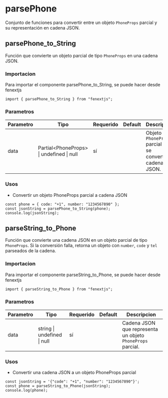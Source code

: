 # parsePhone

Conjunto de funciones para convertir entre un objeto `PhoneProps` parcial y su representación en cadena JSON.

## parsePhone_to_String

Función que convierte un objeto parcial de tipo `PhoneProps` en una cadena JSON.

### Importacion

Para importar el componente parsePhone_to_String, se puede hacer desde fenextjs

```tsx copy
import { parsePhone_to_String } from "fenextjs";
```

### Parametros

| Parametro | Tipo                                       | Requerido | Default | Descripcion                                                  |
| --------- | ------------------------------------------ | --------- | ------- | ------------------------------------------------------------ |
| data      | Partial\<PhoneProps\> \| undefined \| null | sí        |         | Objeto `PhoneProps` parcial que se convertirá a cadena JSON. |

### Usos

- Convertir un objeto PhoneProps parcial a cadena JSON

```tsx copy
const phone = { code: "+1", number: "1234567890" };
const jsonString = parsePhone_to_String(phone);
console.log(jsonString);
```

## parseString_to_Phone

Función que convierte una cadena JSON en un objeto parcial de tipo `PhoneProps`. Si la conversión falla, retorna un objeto con `number`, `code` y `tel` parseados de la cadena.

### Importacion

Para importar el componente parseString_to_Phone, se puede hacer desde fenextjs

```tsx copy
import { parseString_to_Phone } from "fenextjs";
```

### Parametros

| Parametro | Tipo                        | Requerido | Default | Descripcion                                                |
| --------- | --------------------------- | --------- | ------- | ---------------------------------------------------------- |
| data      | string \| undefined \| null | sí        |         | Cadena JSON que representa un objeto `PhoneProps` parcial. |

### Usos

- Convertir una cadena JSON a un objeto PhoneProps parcial

```tsx copy
const jsonString = '{"code": "+1", "number": "1234567890"}';
const phone = parseString_to_Phone(jsonString);
console.log(phone);
```
